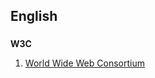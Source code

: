==English==
==={{initialism}}===
'''W3C'''

#[[w:World Wide Web Consortium|World Wide Web Consortium]]